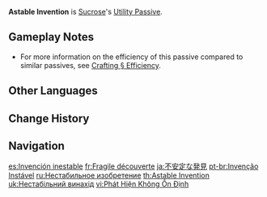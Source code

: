 {{Talent Infobox
|image         = Talent Astable Invention.png
|character     = Sucrose
|type          = Utility Passive
|info          = When Sucrose crafts [[Character and Weapon Enhancement Material]]s, she has a 10% chance to obtain double the product.
|utility1      = Crafting
|utility2      = Character and Weapon Enhancement Material
}}
'''Astable Invention''' is [[Sucrose]]'s [[Utility Passive]].

==Gameplay Notes==
* For more information on the efficiency of this passive compared to similar passives, see [[Crafting#Efficiency|Crafting § Efficiency]].

==Other Languages==
{{Other Languages
|en      = Astable Invention
|zhs     = 不稳定发现
|zhs_rm  = Bù Wěndìng Fāxiàn
|zht     = 不穩定發現
|zht_rm  = Bù Wěndìng Fāxiàn
|zh_tl   = Not Stable Discovery
|ja      = 不安定な発見
|ja_rm   = Fuantei-na Hakken
|ja_tl   = Unstable Discovery
|ko      = 불안정한 발견
|ko_rm   = Bulanjeonghan Balgyeon
|ko_tl   = Unstable Discovery
|es      = Invención inestable
|es_tl   = Unstable Invention
|fr      = Fragile découverte
|fr_tl   = Fragile Discovery
|ru      = Нестабильное изобретение
|ru_tl   = Unstable Invention
|th      = Astable Invention
|vi      = Phát Hiện Không Ổn Định
|vi_tl   = Unstable Discovery
|de      = Instabile Entdeckung
|de_tl   = Unstable Discovery
|id      = Astable Invention
|pt      = Invenção Instável
|pt_tl   = 
|tr      = Dengesiz İcat
|tr_tl   = 
|it      = Ingegnosità astabile
|it_tl   = Astable Ingenuity
}}

==Change History==
{{Change History|1.0}}
{{Clr}}

==Navigation==
{{Talent Navbox|Sucrose}}

[[es:Invención inestable]]
[[fr:Fragile découverte]]
[[ja:不安定な発見]]
[[pt-br:Invenção Instável]]
[[ru:Нестабильное изобретение]]
[[th:Astable Invention]]
[[uk:Нестабільний винахід]]
[[vi:Phát Hiện Không Ổn Định]]